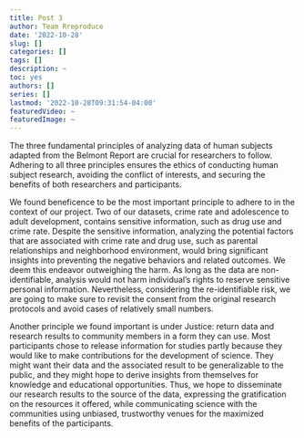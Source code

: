 ```yaml
---
title: Post 3
author: Team Rreproduce
date: '2022-10-28'
slug: []
categories: []
tags: []
description: ~
toc: yes
authors: []
series: []
lastmod: '2022-10-28T09:31:54-04:00'
featuredVideo: ~
featuredImage: ~
---
```


The three fundamental principles of analyzing data of human subjects adapted from the Belmont Report are crucial for researchers to follow. Adhering to all three principles ensures the ethics of conducting human subject research, avoiding the conflict of interests, and securing the benefits of both researchers and participants.


We found beneficence to be the most important principle to adhere to in the context of our project. Two of our datasets, crime rate and adolescence to adult development, contains sensitive information, such as drug use and crime rate. Despite the sensitive information, analyzing the potential factors that are associated with crime rate and drug use, such as parental relationships and neighborhood environment, would bring significant insights into preventing the negative behaviors and related outcomes. We deem this endeavor outweighing the harm. As long as the data are non-identifiable, analysis would not harm individual’s rights to reserve sensitive personal information. Nevertheless, considering the re-identifiable risk, we are going to make sure to revisit the consent from the original research protocols and avoid cases of relatively small numbers. 


Another principle we found important is under Justice: return data and research results to community members in a form they can use. Most participants chose to release information for studies partly because they would like to make contributions for the development of science. They might want their data and the associated result to be generalizable to the public, and they might hope to derive insights from themselves for knowledge and educational opportunities. Thus, we hope to disseminate our research results to the source of the data, expressing the gratification on the resources it offered, while communicating science with the communities using unbiased, trustworthy venues for the maximized benefits of the participants.
